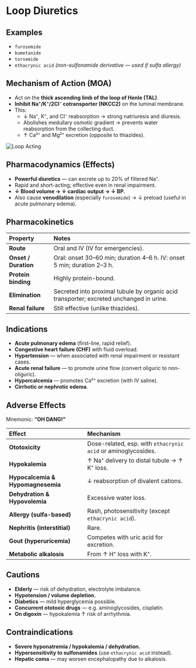 # Loop Diuretics

## Examples

- `furosemide`
- `bumetanide`
- `torsemide`
- `ethacrynic acid` _(non-sulfonamide derivative — used if sulfa allergy)_

## Mechanism of Action (MOA)

- Act on the **thick ascending limb of the loop of Henle (TAL)**.
- **Inhibit Na⁺/K⁺/2Cl⁻ cotransporter (NKCC2)** on the luminal membrane.
- This:
  - ↓ Na⁺, K⁺, and Cl⁻ reabsorption → strong natriuresis and diuresis.
  - Abolishes medullary osmotic gradient → prevents water reabsorption from the collecting duct.
  - ↑ Ca²⁺ and Mg²⁺ excretion (opposite to thiazides).

![Loop Acting](/pharmacology/cvs/anti-hypertensives/diuretics/loop-diuretics-acting.png)

## Pharmacodynamics (Effects)

- **Powerful diuretics** — can excrete up to 20% of filtered Na⁺.
- Rapid and short-acting; effective even in renal impairment.
- **↓ Blood volume → ↓ cardiac output → ↓ BP.**
- Also cause **venodilation** (especially `furosemide`) → ↓ preload (useful in acute pulmonary edema).

## Pharmacokinetics

| Property             | Notes                                                                                   |
| :------------------- | :-------------------------------------------------------------------------------------- |
| **Route**            | Oral and IV (IV for emergencies).                                                       |
| **Onset / Duration** | Oral: onset 30–60 min; duration 4–6 h. IV: onset 5 min; duration 2–3 h.                 |
| **Protein binding**  | Highly protein-bound.                                                                   |
| **Elimination**      | Secreted into proximal tubule by organic acid transporter; excreted unchanged in urine. |
| **Renal failure**    | Still effective (unlike thiazides).                                                     |

## Indications

- **Acute pulmonary edema** (first-line, rapid relief).
- **Congestive heart failure (CHF)** with fluid overload.
- **Hypertension** — when associated with renal impairment or resistant cases.
- **Acute renal failure** — to promote urine flow (convert oliguric to non-oliguric).
- **Hypercalcemia** — promotes Ca²⁺ excretion (with IV saline).
- **Cirrhotic or nephrotic edema**.

## Adverse Effects

Mnemonic: **“OH DANG!”**

| Effect                            | Mechanism                                                     |
| :-------------------------------- | :------------------------------------------------------------ |
| **Ototoxicity**                   | Dose-related, esp. with `ethacrynic acid` or aminoglycosides. |
| **Hypokalemia**                   | ↑ Na⁺ delivery to distal tubule → ↑ K⁺ loss.                  |
| **Hypocalcemia & Hypomagnesemia** | ↓ reabsorption of divalent cations.                           |
| **Dehydration & Hypovolemia**     | Excessive water loss.                                         |
| **Allergy (sulfa-based)**         | Rash, photosensitivity (except `ethacrynic acid`).            |
| **Nephritis (interstitial)**      | Rare.                                                         |
| **Gout (hyperuricemia)**          | Competes with uric acid for excretion.                        |
| **Metabolic alkalosis**           | From ↑ H⁺ loss with K⁺.                                       |

## Cautions

- **Elderly** — risk of dehydration, electrolyte imbalance.
- **Hypotension / volume depletion.**
- **Diabetics** — mild hyperglycemia possible.
- **Concurrent ototoxic drugs** — e.g. aminoglycosides, cisplatin.
- **On digoxin** — hypokalemia ↑ risk of arrhythmia.

## Contraindications

- **Severe hyponatremia / hypokalemia / dehydration.**
- **Hypersensitivity to sulfonamides** (use `ethacrynic acid` instead).
- **Hepatic coma** — may worsen encephalopathy due to alkalosis.
